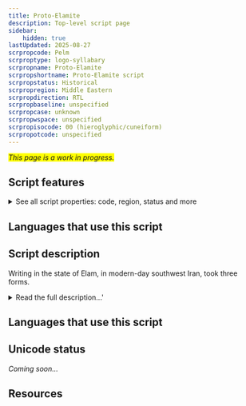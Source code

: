 ```yaml
---
title: Proto-Elamite
description: Top-level script page
sidebar:
    hidden: true
lastUpdated: 2025-08-27
scrpropcode: Pelm
scrproptype: logo-syllabary
scrpropname: Proto-Elamite
scrpropshortname: Proto-Elamite script
scrpropstatus: Historical
scrpropregion: Middle Eastern
scrpropdirection: RTL
scrpropbaseline: unspecified
scrpropcase: unknown
scrpropwspace: unspecified
scrpropisocode: 00 (hieroglyphic/cuneiform)
scrpropotcode: unspecified
---
```


<span style='background-color:yellow'>_This page is a work in progress._</span>


## Script features

<details>
<summary> See all script properties: code, region, status and more</summary>
<ScriptInfo />
</details>

## Languages that use this script

<WsList script='Pelm' wsMax='5' />

## Script description

Writing in the state of Elam, in modern-day southwest Iran, took three forms.

<details>
<summary>Read the full description...'</summary>Proto-Elamite is the oldest of the three, and was used between 3100-2900 BC. It has not been deciphered but consists of more than 1,000 signs and is thought to be partly logographic. The other two writing systems in Elam were Linear Elamite and Elamite Cuneiform.

_This script is not currently recognized by the [ISO 15924 standard](http://www.unicode.org/iso15924/), but is included in ScriptSource for research purposes. If you have any information on this script, please add the information to this site. Your contributions can be a great help in refining and expanding the ISO 15924 standard. The [Script Encoding Initiative](http://www.linguistics.berkeley.edu/sei/) is working to support the inclusion of this script in the standard, and contributions here will support their efforts._
</details>

## Languages that use this script

<WsList script='Pelm' wsMax='5' />

## Unicode status

_Coming soon..._

## Resources

<ScriptResources detailSummary='seemore' />

